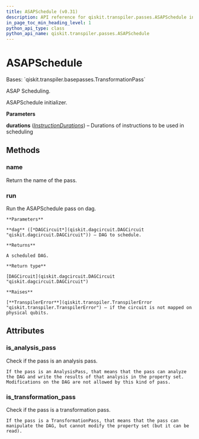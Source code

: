 ```yaml
---
title: ASAPSchedule (v0.31)
description: API reference for qiskit.transpiler.passes.ASAPSchedule in qiskit v0.31
in_page_toc_min_heading_level: 1
python_api_type: class
python_api_name: qiskit.transpiler.passes.ASAPSchedule
---
```


# ASAPSchedule

<Class id="qiskit.transpiler.passes.ASAPSchedule" isDedicatedPage={true} github="https://github.com/qiskit/qiskit/tree/stable/0.18/qiskit/transpiler/passes/scheduling/asap.py" signature="ASAPSchedule(*args, **kwargs)" modifiers="class">
  Bases: `qiskit.transpiler.basepasses.TransformationPass`

  ASAP Scheduling.

  ASAPSchedule initializer.

  **Parameters**

  **durations** ([*InstructionDurations*](qiskit.transpiler.InstructionDurations "qiskit.transpiler.InstructionDurations")) – Durations of instructions to be used in scheduling

  ## Methods

  <span id="qiskit-transpiler-passes-asapschedule-name" />

  ### name

  <Function id="qiskit.transpiler.passes.ASAPSchedule.name" signature="ASAPSchedule.name()">
    Return the name of the pass.
  </Function>

  <span id="qiskit-transpiler-passes-asapschedule-run" />

  ### run

  <Function id="qiskit.transpiler.passes.ASAPSchedule.run" signature="ASAPSchedule.run(dag)">
    Run the ASAPSchedule pass on dag.

    **Parameters**

    **dag** ([*DAGCircuit*](qiskit.dagcircuit.DAGCircuit "qiskit.dagcircuit.DAGCircuit")) – DAG to schedule.

    **Returns**

    A scheduled DAG.

    **Return type**

    [DAGCircuit](qiskit.dagcircuit.DAGCircuit "qiskit.dagcircuit.DAGCircuit")

    **Raises**

    [**TranspilerError**](qiskit.transpiler.TranspilerError "qiskit.transpiler.TranspilerError") – if the circuit is not mapped on physical qubits.
  </Function>

  ## Attributes

  ### is\_analysis\_pass

  <Attribute id="qiskit.transpiler.passes.ASAPSchedule.is_analysis_pass">
    Check if the pass is an analysis pass.

    If the pass is an AnalysisPass, that means that the pass can analyze the DAG and write the results of that analysis in the property set. Modifications on the DAG are not allowed by this kind of pass.
  </Attribute>

  ### is\_transformation\_pass

  <Attribute id="qiskit.transpiler.passes.ASAPSchedule.is_transformation_pass">
    Check if the pass is a transformation pass.

    If the pass is a TransformationPass, that means that the pass can manipulate the DAG, but cannot modify the property set (but it can be read).
  </Attribute>
</Class>

